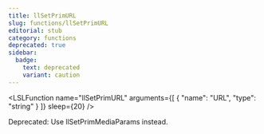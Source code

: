 ```yaml
---
title: llSetPrimURL
slug: functions/llSetPrimURL
editorial: stub
category: functions
deprecated: true
sidebar:
  badge:
    text: deprecated
    variant: caution
---
```


<LSLFunction
	name="llSetPrimURL"
	arguments={[
	{
		"name": "URL",
		"type": "string"
	}
]}
	sleep={20}
/>

Deprecated: Use llSetPrimMediaParams instead.
